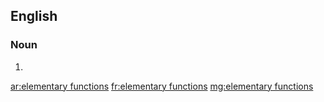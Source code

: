 ==English==

===Noun===
{{head|en|noun plural form}}

# {{plural of|elementary function|lang=en}}

[[ar:elementary functions]]
[[fr:elementary functions]]
[[mg:elementary functions]]